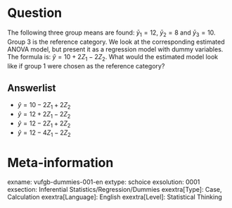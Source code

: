 Question
========
The following three group means are found: $\bar{y}_1 = 12$, $\bar{y}_2 = 8$ and $\bar{y}_3 = 10$. Group 3 is the reference category. We look at the corresponding estimated ANOVA model, but present it as a regression model with dummy variables. The formula is: $\hat{y} = 10 + 2Z_1 - 2Z_2$. What would the estimated model look like if group 1 were chosen as the reference category?

Answerlist
----------
* $\hat{y} = 10 - 2Z_1 + 2Z_2$
* $\hat{y} = 12 + 2Z_1 - 2Z_2$
* $\hat{y} = 12 - 2Z_1 + 2Z_2$
* $\hat{y} = 12 - 4Z_1 - 2Z_2$

Meta-information
================
exname: vufgb-dummies-001-en
extype: schoice
exsolution: 0001
exsection: Inferential Statistics/Regression/Dummies
exextra[Type]: Case, Calculation
exextra[Language]: English
exextra[Level]: Statistical Thinking